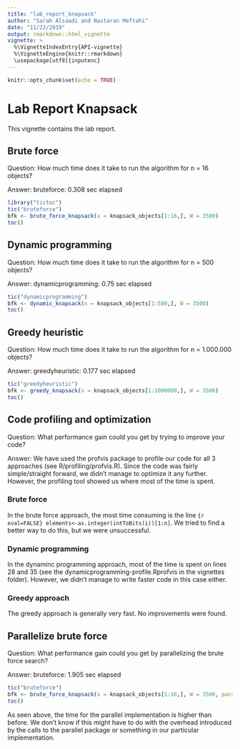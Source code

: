 ```yaml
---
title: "lab_report_knapsack"
author: "Sarah Alsaadi and Nastaran Meftahi"
date: "11/22/2019"
output: rmarkdown::html_vignette
vignette: >
  %\VignetteIndexEntry{API-vignette}
  %\VignetteEngine{knitr::rmarkdown}
  \usepackage[utf8]{inputenc}
---
```


```r
knitr::opts_chunk$set(echo = TRUE)
```

# Lab Report Knapsack

This vignette contains the lab report.

## Brute force

Question: How much time does it take to run the algorithm for n = 16 objects?

Answer: bruteforce: 0.308 sec elapsed

```r
library("tictoc")
tic("bruteforce")
bfk <- brute_force_knapsack(x = knapsack_objects[1:16,], W = 3500)
toc()
```

## Dynamic programming

Question: How much time does it take to run the algorithm for n = 500 objects? 

Answer: dynamicprogramming: 0.75 sec elapsed

```r
tic("dynamicprogramming")
bfk <- dynamic_knapsack(x = knapsack_objects[1:500,], W = 3500)
toc()
```

## Greedy heuristic

Question: How much time does it take to run the algorithm for n = 1.000.000 objects?

Answer: greedyheuristic: 0.177 sec elapsed

```r
tic("greedyheuristic")
bfk <- greedy_knapsack(x = knapsack_objects[1:1000000,], W = 3500)
toc()
```

## Code profiling and optimization

Question: What performance gain could you get by trying to improve your code?

Answer: We have used the profvis package to profile our code for all 3 approaches (see R/profiling/profvis.R). Since the code was fairly simple/straight forward, we didn't manage to optimize it any further. However, the profiling tool showed us where most of the time is spent.

### Brute force

In the brute force approach, the most time consuming is the line 
```{r eval=FALSE} elements<-as.integer(intToBits(i))[1:n]```. We tried to find a better way to do this, but we were unsuccessful.

### Dynamic programming

In the dynaminc programming approach, most of the time is spent on lines 28 and 35 (see the dynamicprogramming-profile.Rprofvis in the vignettes folder). However, we didn't manage to write faster code in this case either.

### Greedy approach

The greedy approach is generally very fast. No improvements were found.

## Parallelize brute force

Question: What performance gain could you get by parallelizing the brute force search?

Answer: bruteforce: 1.905 sec elapsed

```r
tic("bruteforce")
bfk <- brute_force_knapsack(x = knapsack_objects[1:16,], W = 3500, parallel = TRUE)
toc()
```

As seen above, the time for the parallel implementation is higher than before. We don't know if this might have to do with the overhead introduced by the calls to the parallel package or something in our particular implementation.